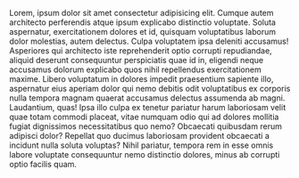 Lorem, ipsum dolor sit amet consectetur adipisicing elit. Cumque autem architecto perferendis atque ipsum explicabo
distinctio voluptate. Soluta aspernatur, exercitationem dolores et id, quisquam voluptatibus laborum dolor molestias,
autem delectus.
Culpa voluptatem ipsa deleniti accusamus! Asperiores qui architecto iste reprehenderit optio corrupti repudiandae,
aliquid deserunt consequuntur perspiciatis quae id in, eligendi neque accusamus dolorum explicabo quos nihil repellendus
exercitationem maxime.
Libero voluptatum in dolores impedit praesentium sapiente illo, aspernatur eius aperiam dolor qui nemo debitis odit
voluptatibus ex corporis nulla tempora magnam quaerat accusamus delectus assumenda ab magni. Laudantium, quas!
Ipsa illo culpa ex tenetur pariatur harum laboriosam velit quae totam commodi placeat, vitae numquam odio qui ad dolores
mollitia fugiat dignissimos necessitatibus quo nemo? Obcaecati quibusdam rerum adipisci dolor?
Repellat quo ducimus laboriosam provident obcaecati a incidunt nulla soluta voluptas? Nihil pariatur, tempora rem in
esse omnis labore voluptate consequuntur nemo distinctio dolores, minus ab corrupti optio facilis quam.